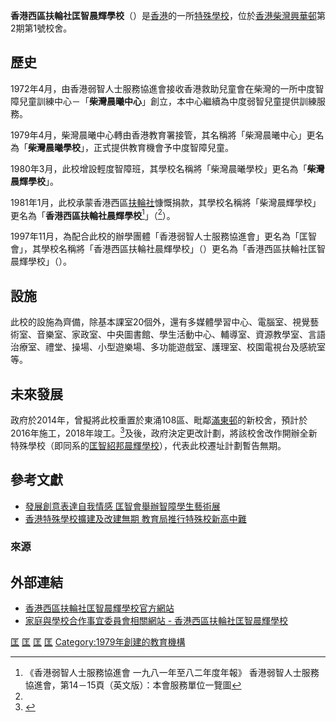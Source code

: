 {{Coord|22.261463|114.232137|source:GoogleMaps|display=title}}
{{Infobox School
| name           = 香港西區扶輪社匡智晨輝學校
| other_name     = <small>{{lang|en|Rotary Club of Hong Kong Island West<br/>Hong Chi Morninghope School}}</small>
| image          = [[File:Rotary_Club_of_Hong_Kong_Island_West_Hong_Chi_Morninghope_School_Logo.jpg|150px]]<BR>[[File:_Rotary_Club_of_Hong_Kong_Island_West_Hong_Chi_Morninghope_School.JPG|280px]] 
| logo           = 
| motto          = 
| established    = {{start date and age|1979}}
| type           = 
| language       = 中文
| religion       = 
| affiliation    = [[匡智會|匡智會]]
| district       = [[東區_(香港)|東區]]
| grades         = 小一至中六
| founder        = 
| superintendent  = 呂倩文女士
| principal      = 邱信儀女士
| vice_principal = 
| dean           = 
| college        = 
| house          = 
| su             = 
| sc             = 
| cs             = 
| cc             = 
| faculty        = 
| staff          = 
| students       = 
| area           = 約3,346平方米
| athletics      = 
| conference     = 
| tree           = 
| colors         = 
| mascot         = 
| magazine       = 心扉集
| address        = [[香港島|香港]][[柴灣|柴灣]][[興華邨|興華邨]]第2期第1號校舍
| website        = http://www.rchchope.edu.hk/
}}
'''香港西區扶輪社匡智晨輝學校'''（{{lang-en|Rotary Club of Hong Kong Island West Hong Chi Morninghope School}}）是[[香港|香港]]的一所[[特殊學校|特殊學校]]，位於[[香港島|香港]][[柴灣|柴灣]][[興華邨|興華邨]]第2期第1號校舍。

==歷史==
1972年4月，由香港弱智人士服務協進會接收香港救助兒童會在柴灣的一所中度智障兒童訓練中心－「'''柴灣晨曦中心'''」創立，本中心繼續為中度弱智兒童提供訓練服務。

1979年4月，柴灣晨曦中心轉由香港教育署接管，其名稱將「柴灣晨曦中心」更名為「'''柴灣晨曦學校'''」，正式提供教育機會予中度智障兒童。

1980年3月，此校增設輕度智障班，其學校名稱將「柴灣晨曦學校」更名為「'''柴灣晨輝學校'''」。

1981年1月，此校承蒙香港西區[[扶輪社|扶輪社]]慷慨捐款，其學校名稱將「柴灣晨輝學校」更名為「'''香港西區扶輪社晨輝學校'''<ref name="香港西區扶輪社晨輝學校">《香港弱智人士服務協進會 一九八一年至八二年度年報》 香港弱智人士服務協進會，第14－15頁（英文版）：本會服務單位一覽圖</ref>」（{{lang|en|The Rotary Club of Hong Kong Island West Morninghope School}}<ref name="香港西區扶輪社晨輝學校" />）。

1997年11月，為配合此校的辦學團體「香港弱智人士服務協進會」更名為「匡智會」，其學校名稱將「香港西區扶輪社晨輝學校」（{{lang-en|The Rotary Club of Hong Kong Island West Morninghope School}}）更名為「香港西區扶輪社匡智晨輝學校」（{{lang-en|Rotary Club of Hong Kong Island West Hong Chi Morninghope School}}）。

==設施==
此校的設施為齊備，除基本課室20個外，還有多媒體學習中心、電腦室、視覺藝術室、音樂室、家政室、中央圖書館、學生活動中心、輔導室、資源教學室、言語治療室、禮堂、操場、小型遊樂場、多功能遊戲室、護理室、校園電視台及感統室等。

==未來發展==
政府於2014年，曾擬將此校重置於東涌108區、毗鄰[[滿東邨|滿東邨]]的新校舍，預計於2016年施工，2018年竣工。<ref>{{Cite web |url=http://std.stheadline.com/yesterday/edu/0616go01.html |title=柴灣晨輝學校擬東涌重置 |access-date=2014-06-16 |archive-url=https://web.archive.org/web/20140620033855/http://std.stheadline.com/yesterday/edu/0616go01.html |archive-date=2014-06-20 |dead-url=yes }}</ref>及後，政府決定更改計劃，將該校舍改作開辦全新特殊學校（即同系的[[匡智紹邦晨輝學校|匡智紹邦晨輝學校]]），代表此校遷址計劃暫告無期。

==參考文獻==
*[https://archive.is/20130916033931/http://www.hkdailynews.com.hk/news.php?id=84319 發展創意表達自我情感 匡智會舉辦智障學生藝術展]
*[http://202.55.1.83/news/09/06/11/JX-1096083.htm 香港特殊學校擴建及改建無期 教育局推行特殊校新高中難]

===來源===
{{reflist}}

==外部連結==
*[http://www.rchchope.edu.hk/ 香港西區扶輪社匡智晨輝學校官方網站]
*[http://www.chsc.hk/spsp/school.php?section_id=1&sch_id=2854 家庭與學校合作事宜委員會相關網站 - 香港西區扶輪社匡智晨輝學校]

{{香港特殊學校列表}}

[[Category:香港特殊學校|匡]]
[[Category:香港一條龍學校|匡]]
[[Category:東區中學_(香港)|匡]]
[[Category:東區小學_(香港)|匡]]
[[Category:1979年創建的教育機構|Category:1979年創建的教育機構]]